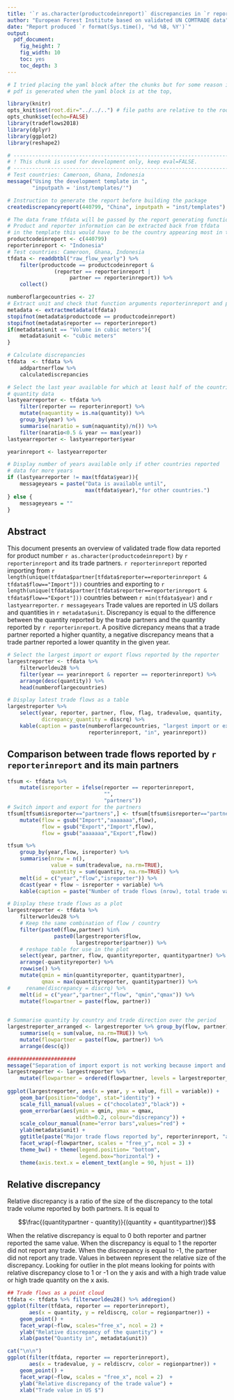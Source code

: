 ```yaml
---
title: '`r as.character(productcodeinreport)` discrepancies in `r reporterinreport`'
author: "European Forest Institute based on validated UN COMTRADE data"
date: "Report produced `r format(Sys.time(), '%d %B, %Y')`"
output:
  pdf_document:
    fig_height: 7
    fig_width: 10
    toc: yes
    toc_depth: 3
---
```


```r
# I tried placing the yaml block after the chunks but for some reason it doesn't always generate the pdf and generates a html file instead.
# pdf is generated when the yaml block is at the top, 

library(knitr)
opts_knit$set(root.dir="../../..") # file paths are relative to the root of the project directory
opts_chunk$set(echo=FALSE)
library(tradeflows2018)
library(dplyr)
library(ggplot2)
library(reshape2)
``` 


```r
# ---------------------------------------------------------------------------------
# ! This chunk is used for development only, keep eval=FALSE.
# ---------------------------------------------------------------------------------
# Test countries: Cameroon, Ghana, Indonesia
message("Using the development template in ",
        "inputpath = 'inst/templates/'")

# Instruction to generate the report before building the package
creatediscrepancyreport(440799, "China", inputpath = "inst/templates")

# The data frame tfdata will be passed by the report generating function to the template
# Product and reporter information can be extracted back from tfdata 
# in the template this would have to be the country appearing most in the data frame
productcodeinreport <- c(440799)
reporterinreport <- "Indonesia" 
# Test countries: Cameroon, Ghana, Indonesia
tfdata <- readdbtbl("raw_flow_yearly") %>%
    filter(productcode == productcodeinreport & 
               (reporter == reporterinreport | 
                    partner == reporterinreport)) %>%
    collect() 
```



```r
numberoflargecountries <- 27
# Extract unit and check that function arguments reporterinreport and productcodeinreport are consistent with the data frame
metadata <- extractmetadata(tfdata)
stopifnot(metadata$productcode == productcodeinreport)
stopifnot(metadata$reporter == reporterinreport)
if(metadata$unit == "Volume in cubic meters"){
    metadata$unit <- "cubic meters"
}

# Calculate discrepancies
tfdata  <- tfdata %>% 
    addpartnerflow %>% 
    calculatediscrepancies 

# Select the last year available for which at least half of the countries have
# quantity data 
lastyearreporter <- tfdata %>% 
    filter(reporter == reporterinreport) %>% 
    mutate(naquantity = is.na(quantity)) %>%
    group_by(year) %>%
    summarise(naratio = sum(naquantity)/n()) %>%
    filter(naratio<0.5 & year == max(year))
lastyearreporter <- lastyearreporter$year

yearinreport <- lastyearreporter

# Display number of years available only if other countries reported 
# data for more years
if (lastyearreporter != max(tfdata$year)){
    messageyears = paste("Data is available until",
                         max(tfdata$year),"for other countries.")
} else {
    messageyears = ""
}
```


## Abstract
This document presents an overview of validated trade flow data reported for product number `r as.character(productcodeinreport)` by `r reporterinreport` and its trade partners. `r reporterinreport` reported importing from
`r length(unique(tfdata$partner[tfdata$reporter==reporterinreport & tfdata$flow=="Import"]))` countries and exporting to
`r length(unique(tfdata$partner[tfdata$reporter==reporterinreport & tfdata$flow=="Export"]))` countries 
between `r min(tfdata$year)` and `r lastyearreporter`.
`r messageyears`
 Trade values are reported in US dollars and quantities in `r metadata$unit`. Discrepancy is equal to the difference between the quantity reported by the trade partners and the quantity reported by `r reporterinreport`. A positive dicrepancy means that a trade partner reported a higher quantity, a negative discrepancy means that a trade partner reported a lower quantity in the given year.
 

```r
# Select the largest import or export flows reported by the reporter
largestreporter <- tfdata %>% 
    filterworldeu28 %>%
    filter(year == yearinreport & reporter == reporterinreport) %>% 
    arrange(desc(quantity)) %>%
    head(numberoflargecountries)

# Display latest trade flows as a table
largestreporter %>% 
    select(year, reporter, partner, flow, flag, tradevalue, quantity,
           dicrepancy_quantity = discrq) %>%
    kable(caption = paste(numberoflargecountries, "largest import or export flows reported by",
                          reporterinreport, "in", yearinreport))
```

\newpage

## Comparison between trade flows reported by `r reporterinreport` and its main partners

```r
tfsum <- tfdata %>% 
    mutate(isreporter = ifelse(reporter == reporterinreport,
                               "",
                               "partners")) 
# Switch import and export for the partners
tfsum[tfsum$isreporter=="partners",] <- tfsum[tfsum$isreporter=="partners",] %>%
    mutate(flow = gsub("Import","aaaaaaa",flow),
           flow = gsub("Export","Import",flow),
           flow = gsub("aaaaaaa","Export",flow))

tfsum %>%    
    group_by(year,flow, isreporter) %>%
    summarise(nrow = n(),
              value = sum(tradevalue, na.rm=TRUE),
              quantity = sum(quantity, na.rm=TRUE)) %>%
    melt(id = c("year","flow","isreporter")) %>%
    dcast(year + flow ~ isreporter + variable) %>%
    kable(caption = paste("Number of trade flows (nrow), total trade value and total quantity reported by ", reporterinreport, " (columns 3,4,5) and its trade partners (columns 6,7,8) for the years available in the database."))
```


\newpage

```r

# Display these trade flows as a plot
largestreporter <- tfdata %>% 
    filterworldeu28 %>% 
    # Keep the same combination of flow / country
    filter(paste0(flow,partner) %in% 
               paste0(largestreporter$flow,
                      largestreporter$partner)) %>%
    # reshape table for use in the plot
    select(year, partner, flow, quantityreporter, quantitypartner) %>%
    arrange(-quantityreporter) %>%
    rowwise() %>%
    mutate(qmin = min(quantityreporter, quantitypartner),
           qmax = max(quantityreporter, quantitypartner)) %>%
#     rename(discrepancy = discrq) %>%
    melt(id = c("year","partner","flow", "qmin","qmax")) %>%
    mutate(flowpartner = paste(flow, partner))
    

# Summarise quantity by country and trade direction over the period
largestreporter_arranged <- largestreporter %>% group_by(flow, partner) %>%
    summarise(q = sum(value, na.rm=TRUE)) %>%
    mutate(flowpartner = paste(flow, partner)) %>%
    arrange(desc(q))

######################
message("Separation of import export is not working because import and export plots would have different number and facet and it would be a pain to manage plot size create a new column called flowpartner")
largestreporter <- largestreporter %>%
    mutate(flowpartner = ordered(flowpartner, levels = largestreporter_arranged$flowpartner))
    
ggplot(largestreporter, aes(x = year, y = value, fill = variable)) +
    geom_bar(position="dodge", stat="identity") +
    scale_fill_manual(values = c("chocolate3","black")) +
    geom_errorbar(aes(ymin = qmin, ymax = qmax, 
                      width=0.2, colour="discrepancy")) +
    scale_colour_manual(name="error bars",values="red") +
    ylab(metadata$unit) +
    ggtitle(paste("Major trade flows reported by", reporterinreport, "and its trade partners")) +
    facet_wrap(~flowpartner, scales = "free_y", ncol = 3) +
    theme_bw() + theme(legend.position= "bottom",
                       legend.box="horizontal") +
    theme(axis.text.x = element_text(angle = 90, hjust = 1))

```



\newpage


## Relative discrepancy
Relative discrepancy is a ratio of the size of the discrepancy to the total trade volume reported by both partners. It is equal to 

$$\frac{(quantitypartner - quantity)}{(quantity + quantitypartner)}$$

When the relative discrepancy is equal to 0 both reporter and partner reported the same value. When the discrepancy is equal to 1 the reporter did not report any trade. When the discrepancy is equal to -1, the partner did not report any trade. Values in between represent the relative size of the discrepancy. Looking for outlier in the plot means looking for points with relative discrepancy close to 1 or -1 on the y axis and with a high trade value or high trade quantity on the x axis.


```r
## Trade flows as a point cloud
tfdata <- tfdata %>% filterworldeu28() %>% addregion()
ggplot(filter(tfdata, reporter == reporterinreport), 
       aes(x = quantity, y = reldiscrq, color = regionpartner)) +
    geom_point() + 
    facet_wrap(~flow, scales="free_x", ncol = 2) +
    ylab("Relative discrepancy of the quantity") + 
    xlab(paste("Quantity in", metadata$unit))

cat("\n\n")
ggplot(filter(tfdata, reporter == reporterinreport), 
       aes(x = tradevalue, y = reldiscrv, color = regionpartner)) +
    geom_point() + 
    facet_wrap(~flow, scales = "free_x", ncol = 2)  +
    ylab("Relative discrepancy of the trade value") +
    xlab("Trade value in US $")

```



